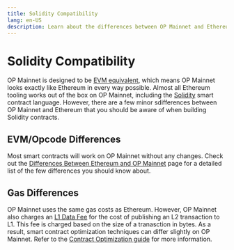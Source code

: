 ```yaml
---
title: Solidity Compatibility
lang: en-US
description: Learn about the differences between OP Mainnet and Ethereum when building Solidity contracts.
---
```


# Solidity Compatibility

OP Mainnet is designed to be [EVM equivalent](https://medium.com/ethereum-optimism/introducing-evm-equivalence-5c2021deb306), which means OP Mainnet looks exactly like Ethereum in every way possible.
Almost all Ethereum tooling works out of the box on OP Mainnet, including the [Solidity](https://soliditylang.org/) smart contract language.
However, there are a few minor sdifferences between OP Mainnet and Ethereum that you should be aware of when building Solidity contracts.

## EVM/Opcode Differences

Most smart contracts will work on OP Mainnet without any changes.
Check out the [Differences Between Ethereum and OP Mainnet](/chain/differences#opcodes) page for a detailed list of the few differences you should know about.

## Gas Differences

OP Mainnet uses the same gas costs as Ethereum.
However, OP Mainnet also charges an [L1 Data Fee](/stack/transactions/transaction-fees#l1-data-fee) for the cost of publishing an L2 transaction to L1.
This fee is charged based on the size of a tranasction in bytes.
As a result, smart contract optimization techniques can differ slightly on OP Mainnet.
Refer to the [Contract Optimization guide](./optimization) for more information.
